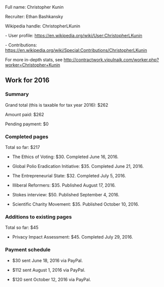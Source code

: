 Full name: Christopher Kunin

Recruiter: Ethan Bashkansky

Wikipedia handle: ChristopherLKunin

- User profile: https://en.wikipedia.org/wiki/User:ChristopherLKunin

- Contributions: https://en.wikipedia.org/wiki/Special:Contributions/ChristopherLKunin

For more in-depth stats, see http://contractwork.vipulnaik.com/worker.php?worker=Christopher+Kunin

== Work for 2016 ==

=== Summary ===

Grand total (this is taxable for tax year 2016): $262

Amount paid: $262

Pending payment: $0

=== Completed pages ===

Total so far: $217

* The Ethics of Voting: $30. Completed June 16, 2016.

* Global Polio Eradication Initiative: $35. Completed June 21, 2016.

* The Entrepreneurial State: $32. Completed July 5, 2016.

* Illiberal Reformers: $35. Published August 17, 2016.

* Stokes interview: $50. Published September 4, 2016.

* Scientific Charity Movement: $35. Published October 10, 2016.

=== Additions to existing pages ===

Total so far: $45

* Privacy Impact Assessment: $45. Completed July 29, 2016.

=== Payment schedule ===

* $30 sent June 18, 2016 via PayPal.

* $112 sent August 1, 2016 via PayPal.

* $120 sent October 12, 2016 via PayPal.
